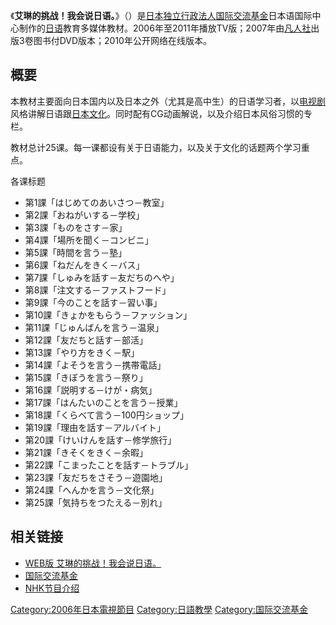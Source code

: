 {{unreferenced|time=2015-08-20T06:08:11+00:00}}
《'''艾琳的挑战！我会说日语。'''》（{{lang-ja|エリンが挑戦! にほんごできます。}}）是[[日本|日本]][[独立行政法人|独立行政法人]][[国际交流基金|国际交流基金]]日本语国际中心制作的[[日语|日语]]教育多媒体教材。2006年至2011年播放TV版；2007年由[[凡人社|凡人社]]出版3卷图书付DVD版本；2010年公开网络在线版本。

== 概要 ==
本教材主要面向日本国内以及日本之外（尤其是高中生）的日语学习者，以[[电视剧|电视剧]]风格讲解日语跟[[日本文化|日本文化]]。同时配有CG动画解说，以及介绍日本风俗习惯的专栏。

教材总计25课。每一课都设有关于日语能力，以及关于文化的话题两个学习重点。
; 各课标题
* 第1課「はじめてのあいさつ－教室」
* 第2課「おねがいする－学校」
* 第3課「ものをさす－家」
* 第4課「場所を聞く－コンビニ」
* 第5課「時間を言う－塾」
* 第6課「ねだんをきく－バス」
* 第7課「しゅみを話す－友だちのへや」
* 第8課「注文する－ファストフード」
* 第9課「今のことを話す－習い事」
* 第10課「きょかをもらう－ファッション」
* 第11課「じゅんばんを言う－温泉」
* 第12課「友だちと話す－部活」
* 第13課「やり方をきく－駅」
* 第14課「よそうを言う－携帯電話」
* 第15課「きぼうを言う－祭り」
* 第16課「説明する－けが・病気」
* 第17課「はんたいのことを言う－授業」
* 第18課「くらべて言う－100円ショップ」
* 第19課「理由を話す－アルバイト」
* 第20課「けいけんを話す－修学旅行」
* 第21課「きそくをきく－余暇」
* 第22課「こまったことを話す－トラブル」
* 第23課「友だちをさそう－遊園地」
* 第24課「へんかを言う－文化祭」
* 第25課「気持ちをつたえる－別れ」

== 相关链接 ==
* [https://www.erin.ne.jp/zh/index.php WEB版 艾琳的挑战！我会说日语。] {{Wayback|url=https://www.erin.ne.jp/zh/index.php |date=20160309080740 }}
* [http://www.jpf.go.jp/j/ 国际交流基金] {{Wayback|url=http://www.jpf.go.jp/j/ |date=20210421192555 }}
* [http://www.nhk.or.jp/gogaku/other/japanese/erin/index.html NHK节目介绍] {{Wayback|url=http://www.nhk.or.jp/gogaku/other/japanese/erin/index.html |date=20160305034035 }}

{{DEFAULTSORT:Erin ga Chōsen Nihongo de kimasu}}
[[Category:2006年日本電視節目|Category:2006年日本電視節目]]
[[Category:日語教學|Category:日語教學]]
[[Category:国际交流基金|Category:国际交流基金]]